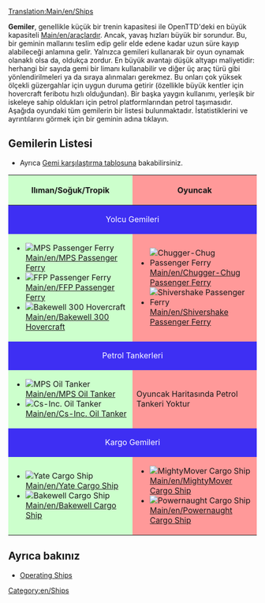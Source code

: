 [[Translation:Main/en/Ships]]{{tr/İçindekiler}}

'''Gemiler''', genellikle küçük bir trenin kapasitesi ile OpenTTD'deki en büyük kapasiteli [[Main/en/araçlardır]]. Ancak, yavaş hızları büyük bir sorundur. Bu, bir geminin mallarını teslim edip gelir elde edene kadar uzun süre kayıp alabileceği anlamına gelir. Yalnızca gemileri kullanarak bir oyun oynamak olanaklı olsa da, oldukça zordur. En büyük avantajı düşük altyapı maliyetidir: herhangi bir sayıda gemi bir limanı kullanabilir ve diğer üç araç türü gibi yönlendirilmeleri ya da sıraya alınmaları gerekmez. Bu onları çok yüksek ölçekli güzergahlar için uygun duruma getirir (özellikle büyük kentler için hovercraft feribotu hızlı olduğundan). Bir başka yaygın kullanımı, yerleşik bir iskeleye sahip oldukları için petrol platformlarından petrol taşımasıdır. Aşağıda oyundaki tüm gemilerin bir listesi bulunmaktadır. İstatistiklerini ve ayrıntılarını görmek için bir geminin adına tıklayın.

==Gemilerin Listesi==
* Ayrıca [[Main/en/Ship Comparison|Gemi karşılaştırma tablosuna]] bakabilirsiniz.

{|border="1" cellspacing="2" cellpadding="3" rules="all" style="margin:1em 1em 1em 0; border:solid 1px #AAAAAA;"
!width="50%" style="background: #ccffcc" | Ilıman/Soğuk/Tropik
!width="50%" style="background: #ff9999" | Oyuncak
|-
! colspan="2" style="background: #3e2ff3; color:white" align="center" | Yolcu Gemileri
|-
| style="background: #ccffcc" |
*[[File:en/Ferry.png|MPS Passenger Ferry]] [[Main/en/MPS Passenger Ferry]]
*[[File:en/Ferry.png|FFP Passenger Ferry]] [[Main/en/FFP Passenger Ferry]]
*[[File:en/Hovercraft.png|Bakewell 300 Hovercraft]] [[Main/en/Bakewell 300 Hovercraft]]
| style="background: #ff9999" |
*[[File:en/Toylandpassengership.png|Chugger-Chug Passenger Ferry]] [[Main/en/Chugger-Chug Passenger Ferry]]
*[[File:en/Toylandpassengership.png|Shivershake Passenger Ferry]] [[Main/en/Shivershake Passenger Ferry]]
|-
! colspan="2" style="background: #3e2ff3; color:white" align="center" | Petrol Tankerleri
|-
| style="background: #ccffcc" |
*[[File:en/OilTanker.png|MPS Oil Tanker]] [[Main/en/MPS Oil Tanker]]
*[[File:en/OilTanker.png|Cs-Inc. Oil Tanker]] [[Main/en/Cs-Inc. Oil Tanker]]
| style="background: #ff9999" | Oyuncak Haritasında Petrol Tankeri Yoktur
|-
! colspan="2" style="background: #3e2ff3; color:white" align="center" | Kargo Gemileri
|-
| style="background: #ccffcc" |
*[[File:en/CargoShip.png|Yate Cargo Ship]] [[Main/en/Yate Cargo Ship]]
*[[File:en/CargoShip.png|Bakewell Cargo Ship]] [[Main/en/Bakewell Cargo Ship]]
| style="background: #ff9999" |
*[[File:en/Toylandcargoship.png|MightyMover Cargo Ship]] [[Main/en/MightyMover Cargo Ship]]
*[[File:en/Toylandcargoship.png|Powernaught Cargo Ship]] [[Main/en/Powernaught Cargo Ship]]
|}

==Ayrıca bakınız==
*[[Main/en/Waterway construction#Operating ships|Operating Ships]]


[[Category:en/Ships]]